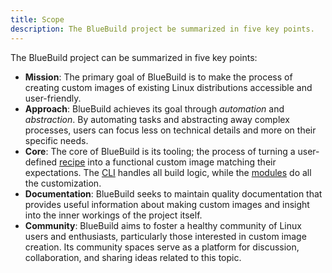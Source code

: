 ```yaml
---
title: Scope
description: The BlueBuild project be summarized in five key points.
---
```


The BlueBuild project can be summarized in five key points:

-   **Mission**: The primary goal of BlueBuild is to make the process of creating custom images of existing Linux distributions accessible and user-friendly.
-   **Approach**: BlueBuild achieves its goal through _automation_ and _abstraction_. By automating tasks and abstracting away complex processes, users can focus less on technical details and more on their specific needs.
-   **Core**: The core of BlueBuild is its tooling; the process of turning a user-defined [recipe](/reference/recipe/) into a functional custom image matching their expectations. The [CLI](https://github.com/blue-build/cli) handles all build logic, while the [modules](https://github.com/blue-build/modules/) do all the customization. 
-   **Documentation**: BlueBuild seeks to maintain quality documentation that provides useful information about making custom images and insight into the inner workings of the project itself.
-   **Community**: BlueBuild aims to foster a healthy community of Linux users and enthusiasts, particularly those interested in custom image creation. Its community spaces serve as a platform for discussion, collaboration, and sharing ideas related to this topic.
